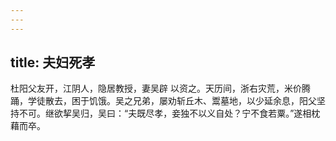 ```yaml
---
---
---
```

title: 夫妇死孝
---




杜阳父友开，江阴人，隐居教授，妻吴辟 以资之。天历间，浙右灾荒，米价腾踊，学徒散去，困于饥饿。吴之兄弟，屡劝斩丘木、鬻墓地，以少延余息，阳父坚持不可。继欲挈吴归，吴曰：“夫既尽孝，妾独不以义自处？宁不食若粟。”遂相枕藉而卒。